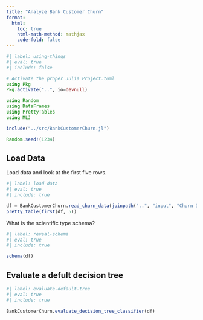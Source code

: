 ```yaml
---
title: "Analyze Bank Customer Churn"
format:
  html:
    toc: true
    html-math-method: mathjax
    code-fold: false
---
```


```julia
#| label: using-things
#| eval: true
#| include: false

# Activate the proper Julia Project.toml
using Pkg
Pkg.activate("..", io=devnull)

using Random
using DataFrames
using PrettyTables
using MLJ

include("../src/BankCustomerChurn.jl")

Random.seed!(1234)
```

## Load Data

Load data and look at the first five rows.

```julia
#| label: load-data
#| eval: true
#| include: true

df = BankCustomerChurn.read_churn_data(joinpath("..", "input", "Churn Data Decision Tree V3.csv"))
pretty_table(first(df, 5))
```

What is the scientific type schema?

```julia
#| label: reveal-schema
#| eval: true
#| include: true

schema(df)
```

## Evaluate a defult decision tree

```julia
#| label: evaluate-default-tree
#| eval: true
#| include: true

BankCustomerChurn.evaluate_decision_tree_classifier(df)
```
